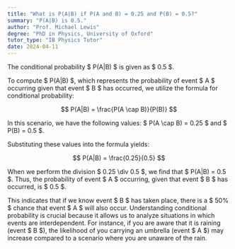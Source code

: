 ```yaml
---
title: "What is P(A|B) if P(A and B) = 0.25 and P(B) = 0.5?"
summary: "P(A|B) is 0.5."
author: "Prof. Michael Lewis"
degree: "PhD in Physics, University of Oxford"
tutor_type: "IB Physics Tutor"
date: 2024-04-11
---
```


The conditional probability $ P(A|B) $ is given as $ 0.5 $.

To compute $ P(A|B) $, which represents the probability of event $ A $ occurring given that event $ B $ has occurred, we utilize the formula for conditional probability:

$$
P(A|B) = \frac{P(A \cap B)}{P(B)}
$$

In this scenario, we have the following values: $ P(A \cap B) = 0.25 $ and $ P(B) = 0.5 $.

Substituting these values into the formula yields:

$$
P(A|B) = \frac{0.25}{0.5}
$$

When we perform the division $ 0.25 \div 0.5 $, we find that $ P(A|B) = 0.5 $. Thus, the probability of event $ A $ occurring, given that event $ B $ has occurred, is $ 0.5 $.

This indicates that if we know event $ B $ has taken place, there is a $ 50\% $ chance that event $ A $ will also occur. Understanding conditional probability is crucial because it allows us to analyze situations in which events are interdependent. For instance, if you are aware that it is raining (event $ B $), the likelihood of you carrying an umbrella (event $ A $) may increase compared to a scenario where you are unaware of the rain.
    